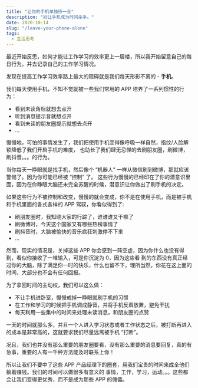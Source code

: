 ```yaml
---
title: "让你的手机单独待一会"
description: "别让手机成为时间杀手。"
date: 2020-10-14
slug: "/leave-your-phone-alone"
tags:
  - 生活思考
---
```


最近开始反思，如何才能让工作学习的效率更上一层楼，所以我开始留意自己的每日行为，并去记录自己的工作学习情况。

发现在提高工作学习效率路上最大的阻碍就是我们每天形影不离的 - **手机**。

我们每天使用手机，不知不觉就被一些我们常用的 APP 培养了一系列惯性的行为：

- 看到未读角标就想去点开
- 听到消息提示音就想点开
- 看到未读的朋友圈提示就想去点开
- ...

慢慢地，可怕的事情发生了，我们把使用手机变得像呼吸一样自然，指纹/人脸解锁降低了我们开启手机的难度，
也助长了我们肆无忌惮的去刷朋友圈，刷微博，刷抖音。。。的行为。

当你每天一睁眼就是找手机，然后像个 “机器人” 一样从微信刷到微博，那就应该警惕了。因为你可能已经被 “控制” 了。
这些行为慢慢的已经印在了你的潜意识里面，因为在你睁眼大脑还未完全苏醒的时候，潜意识让你做出了刷手机的决定。

如果这些行为不被控制和改变，慢慢的就会变成，你不是在使用手机，而是被手机和手机里面的各式各样的 APP 驾驭，你看似得到了:

- 刷朋友圈时，我知晓大家的行踪了，谁谁谁又干嘛了
- 刷微博时，今天这个国家又有哪些热榜事情了
- 刷抖音时，大脑被愉快的音乐疯狂刺激停不下来
- ...

然而，现实的情况是，关掉这些 APP 你会感到一阵空虚，因为你什么也没有得到，看似你接收了一堆输入，可是你沉淀为 0，因为这些看
到的东西没有真正经过你的大脑，除了满足你一时的快乐，什么也留不下，理所当然，你花在这上面的时间，大部分也不会有任何回报。

为了拿回时间的主动权，我们可以这么做：

- 不让手机进卧室，慢慢戒掉一睁眼就刷手机的习惯
- 在工作和学习的时候把手机调成静音，并将手机反着放置，避免干扰
- 每天利用一些集中的时间来处理未读消息，和朋友圈的点赞

一天的时间就那么多，并且一个人进入学习状态或者工作状态之后，被打断再进入的成本是非常高的，这就要求我们尽量远离被手机 “打断”。

况且，我们也并没有那么重要的朋友圈要看，没有那么重要的消息要回复，真的有急事，重要的人有一千种方法能及时联系上你！

所以让我们不要中了这些 APP 产品经理下的圈套，用我们宝贵的时间来成全他们躺着赚钱。我们的时间可以做很多有意义的
事情，工作，学习，运动。。。这些都会让我们变得更优秀，而不是成为那些 APP 的傀儡。
